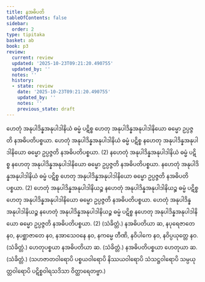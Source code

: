 ```yaml
---
title: နအဓိပတိ
tableOfContents: false
sidebar:
  order: 2
type: tipitaka
basket: ab
book: p3
review:
  current: review
  updated: '2025-10-23T09:21:20.490755'
  updated_by: ''
  notes: ''
  history:
  - state: review
    date: '2025-10-23T09:21:20.490755'
    updated_by: ''
    notes: ''
    previous_state: draft
---
```



<ReviewStatus review={frontmatter.review} showDetails={true} />

<HypothesisAnnotation frontmatter={frontmatter} />

<DynamicBreadcrumb />

<Division number="179" book="p3" e="ch" v="39" p="232">

<Paragraph number="323" book="p3">
ဟေတုံ အနုပါဒိန္နအနုပါဒါနိယံ ဓမ္မံ ပဋိစ္စ ဟေတု အနုပါဒိန္နအနုပါဒါနိယော ဓမ္မော ဥပ္ပဇ္ဇတိ နအဓိပတိပစ္စယာ. ဟေတုံ အနုပါဒိန္နအနုပါဒါနိယံ ဓမ္မံ ပဋိစ္စ နဟေတု အနုပါဒိန္နအနုပါဒါနိယော ဓမ္မော ဥပ္ပဇ္ဇတိ နအဓိပတိပစ္စယာ. (2)
</Paragraph>

<Paragraph number="324" book="p3">
နဟေတုံ အနုပါဒိန္နအနုပါဒါနိယံ ဓမ္မံ ပဋိစ္စ နဟေတု အနုပါဒိန္နအနုပါဒါနိယော ဓမ္မော ဥပ္ပဇ္ဇတိ နအဓိပတိပစ္စယာ. နဟေတုံ အနုပါဒိန္နအနုပါဒါနိယံ ဓမ္မံ ပဋိစ္စ ဟေတု အနုပါဒိန္နအနုပါဒါနိယော ဓမ္မော ဥပ္ပဇ္ဇတိ နအဓိပတိပစ္စယာ. (2)
</Paragraph>

<Paragraph number="325" book="p3">
ဟေတုံ အနုပါဒိန္နအနုပါဒါနိယဉ္စ နဟေတုံ အနုပါဒိန္နအနုပါဒါနိယဉ္စ ဓမ္မံ ပဋိစ္စ ဟေတု အနုပါဒိန္နအနုပါဒါနိယော ဓမ္မော ဥပ္ပဇ္ဇတိ နအဓိပတိပစ္စယာ. ဟေတုံ အနုပါဒိန္နအနုပါဒါနိယဉ္စ နဟေတုံ အနုပါဒိန္နအနုပါဒါနိယဉ္စ ဓမ္မံ ပဋိစ္စ နဟေတု အနုပါဒိန္နအနုပါဒါနိယော ဓမ္မော ဥပ္ပဇ္ဇတိ နအဓိပတိပစ္စယာ. (2) (သံခိတ္တံ.)
</Paragraph>

</Division>
<Division number="180" book="p3" e="ch" v="39" p="232">

<Paragraph number="326" book="p3">
နအဓိပတိယာ ဆ, နပုရေဇာတေ နဝ, နပစ္ဆာဇာတေ နဝ, နအာသေဝနေ နဝ, နကမ္မေ တီဏိ, နဝိပါကေ နဝ, နဝိပ္ပယုတ္တေ နဝ. (သံခိတ္တံ.)
</Paragraph>

<Paragraph number="327" book="p3">
ဟေတုပစ္စယာ နအဓိပတိယာ ဆ. (သံခိတ္တံ.)
</Paragraph>

<Paragraph number="328" book="p3">
နအဓိပတိပစ္စယာ ဟေတုယာ ဆ. (သံခိတ္တံ.)
</Paragraph>

<Paragraph number="329" book="p3">
(သဟဇာတဝါရောပိ ပစ္စယဝါရောပိ နိဿယဝါရောပိ သံသဋ္ဌဝါရောပိ သမ္ပယုတ္တဝါရောပိ ပဋိစ္စဝါရသဒိသာ ဝိတ္ထာရေတဗ္ဗာ.)
</Paragraph>
</Division>
